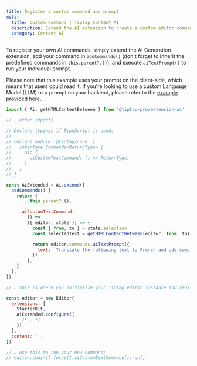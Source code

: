 ```yaml
---
title: Register a custom command and prompt
meta:
  title: Custom command | Tiptap Content AI
  description: Extend the AI extension to create a custom editor command and prompt for your Tiptap editor. Learn more in the docs!
  category: Content AI
---
```


To register your own AI commands, simply extend the AI Generation extension, add your command in `addCommands()` (don't forget to inherit the predefined commands in `this.parent?.()`), and execute `aiTextPrompt()` to run your individual prompt.

Please note that this example uses your prompt on the client-side, which means that users could read it. If you're looking to use a custom Language Model (LLM) or a prompt on your backend, please refer to the [example provided here](/3.x/content-ai/custom-llms).

```js
import { Ai, getHTMLContentBetween } from '@tiptap-pro/extension-ai'

// … other imports

// Declare typings if TypeScript is used:
//
// declare module '@tiptap/core' {
//   interface Commands<ReturnType> {
//     ai: {
//       aiCustomTextCommand: () => ReturnType,
//     }
//   }
// }

const AiExtended = Ai.extend({
  addCommands() {
    return {
      ...this.parent?.(),

      aiCustomTextCommand:
        () =>
        ({ editor, state }) => {
          const { from, to } = state.selection
          const selectedText = getHTMLContentBetween(editor, from, to)

          return editor.commands.aiTextPrompt({
            text: `Translate the following text to French and add some emojis: ${selectedText}`,
          })
        },
    }
  },
})

// … this is where you initialize your Tiptap editor instance and register the extended extension

const editor = new Editor{
  extensions: [
    StarterKit,
    AiExtended.configure({
      /* … */
    }),
  ],
  content: '',
})

// … use this to run your new command:
// editor.chain().focus().aiCustomTextCommand().run()
```
